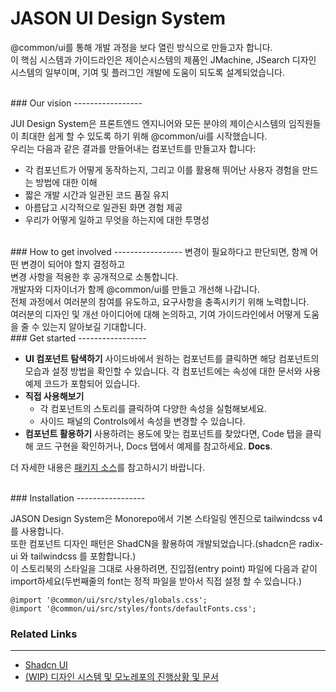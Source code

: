 
<Meta title="Docs Overview/Intro" />
<style>
  {`
    ol, ul, li {
      list-style: unset !important;
    }
  `}
</style>



# JASON UI Design System

@common/ui를 통해 개발 과정을 보다 열린 방식으로 만들고자 합니다.<br />
이 핵심 시스템과 가이드라인은 제이슨시스템의 제품인 JMachine, JSearch 디자인 시스템의 일부이며, 기여 및 플러그인 개발에 도움이 되도록 설계되었습니다.

<br />
### Our vision
-----------------

JUI Design System은 프론트엔드 엔지니어와 모든 분야의 제이슨시스템의 임직원들이 최대한 쉽게 할 수 있도록 하기 위해 @common/ui를 시작했습니다.<br />
우리는 다음과 같은 결과를 만들어내는 컴포넌트를 만들고자 합니다:

- 각 컴포넌트가 어떻게 동작하는지, 그리고 이를 활용해 뛰어난 사용자 경험을 만드는 방법에 대한 이해
- 짧은 개발 시간과 일관된 코드 품질 유지
- 아름답고 시각적으로 일관된 화면 경험 제공
- 우리가 어떻게 일하고 무엇을 하는지에 대한 투명성

<br />
### How to get involved
-----------------
변경이 필요하다고 판단되면, 함께 어떤 변경이 되어야 할지 결정하고<br />
변경 사항을 적용한 후 공개적으로 소통합니다.<br />
개발자와 디자이너가 함께 @common/ui를 만들고 개선해 나갑니다.<br />
전체 과정에서 여러분의 참여를 유도하고, 요구사항을 충족시키기 위해 노력합니다.<br />
여러분의 디자인 및 개선 아이디어에 대해 논의하고, 기여 가이드라인에서 어떻게 도움을 줄 수 있는지 알아보길 기대합니다.

<br />
### Get started
-----------------

- **UI 컴포넌트 탐색하기** 사이드바에서 원하는 컴포넌트를 클릭하면 해당 컴포넌트의 모습과 설정 방법을 확인할 수 있습니다. 각 컴포넌트에는 속성에 대한 문서와 사용 예제 코드가 포함되어 있습니다.
- **직접 사용해보기**
  - 각 컴포넌트의 스토리를 클릭하여 다양한 속성을 실험해보세요.
  - 사이드 패널의 Controls에서 속성을 변경할 수 있습니다.
- **컴포넌트 활용하기** 사용하려는 용도에 맞는 컴포넌트를 찾았다면, Code 탭을 클릭해 코드 구현을 확인하거나, Docs 탭에서 예제를 참고하세요. **Docs**.

더 자세한 내용은 [패키지 소스](http://10.0.0.8:7990/projects/JMACT/repos/jui-frontend)를 참고하시기 바랍니다.

<br />
### Installation
-----------------

JASON Design System은 Monorepo에서 기본 스타일링 엔진으로 tailwindcss v4를 사용합니다.<br />
또한 컴포넌트 디자인 패턴은 ShadCN을 활용하여 개발되었습니다.(shadcn은 radix-ui 와 tailwindcss 를 포함합니다.)<br />
이 스토리북의 스타일을 그대로 사용하려면, 진입점(entry point) 파일에 다음과 같이 import하세요(두번째줄의 font는 정적 파일을 받아서 직접 설정 할 수 있습니다.)
```
@import '@common/ui/src/styles/globals.css';
@import '@common/ui/src/styles/fonts/defaultFonts.css';
```

### Related Links
-----------------
- [Shadcn UI](https://ui.shadcn.com/)
- [(WIP) 디자인 시스템 및 모노레포의 진행상황 및 문서](https://jasonsystem.atlassian.net/wiki/spaces/bWAtrrt5Do0T/pages/489783328/New+Version)
